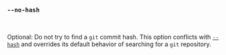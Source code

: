 ### `--no-hash`

<br />

Optional: Do not try to find a `git` commit hash.
This option conflicts with [`--hash`](#--hash-hash)
and overrides its default behavior of searching for a `git` repository.
